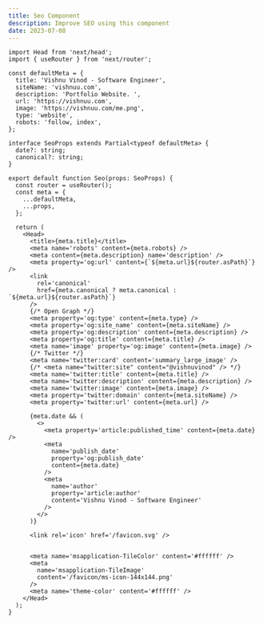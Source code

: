```yaml
---
title: Seo Component
description: Improve SEO using this component
date: 2023-07-08
---
```


```tsx:Seo.tsx
import Head from 'next/head';
import { useRouter } from 'next/router';

const defaultMeta = {
  title: 'Vishnu Vinod - Software Engineer',
  siteName: 'vishnuu.com',
  description: 'Portfolio Website. ',
  url: 'https://vishnuu.com',
  image: 'https://vishnuu.com/me.png',
  type: 'website',
  robots: 'follow, index',
};

interface SeoProps extends Partial<typeof defaultMeta> {
  date?: string;
  canonical?: string;
}

export default function Seo(props: SeoProps) {
  const router = useRouter();
  const meta = {
    ...defaultMeta,
    ...props,
  };

  return (
    <Head>
      <title>{meta.title}</title>
      <meta name='robots' content={meta.robots} />
      <meta content={meta.description} name='description' />
      <meta property='og:url' content={`${meta.url}${router.asPath}`} />
      <link
        rel='canonical'
        href={meta.canonical ? meta.canonical : `${meta.url}${router.asPath}`}
      />
      {/* Open Graph */}
      <meta property='og:type' content={meta.type} />
      <meta property='og:site_name' content={meta.siteName} />
      <meta property='og:description' content={meta.description} />
      <meta property='og:title' content={meta.title} />
      <meta name='image' property='og:image' content={meta.image} />
      {/* Twitter */}
      <meta name='twitter:card' content='summary_large_image' />
      {/* <meta name="twitter:site" content="@vishnuvinod" /> */}
      <meta name='twitter:title' content={meta.title} />
      <meta name='twitter:description' content={meta.description} />
      <meta name='twitter:image' content={meta.image} />
      <meta property='twitter:domain' content={meta.siteName} />
      <meta property='twitter:url' content={meta.url} />

      {meta.date && (
        <>
          <meta property='article:published_time' content={meta.date} />
          <meta
            name='publish_date'
            property='og:publish_date'
            content={meta.date}
          />
          <meta
            name='author'
            property='article:author'
            content='Vishnu Vinod - Software Engineer'
          />
        </>
      )}

      <link rel='icon' href='/favicon.svg' />


      <meta name='msapplication-TileColor' content='#ffffff' />
      <meta
        name='msapplication-TileImage'
        content='/favicon/ms-icon-144x144.png'
      />
      <meta name='theme-color' content='#ffffff' />
    </Head>
  );
}

```
